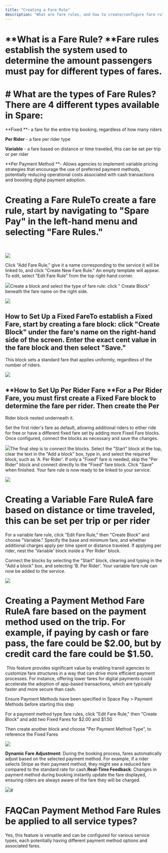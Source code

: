 ```yaml
---
title: "Creating a Fare Rule"
description: "What are fare rules, and how to create/configure fare rules?"
---
```


# **What is a Fare Rule? **Fare rules establish the system used to determine the amount passengers must pay for different types of fares. 

# # What are the types of Fare Rules? There are 4 different types available in Spare: 

**Fixed **- a fare for the entire trip booking, regardless of how many riders

**Per Rider** - a fare per rider type

**Variable** - a fare based on distance or time traveled, this can be set per trip or per rider

**Per Payment Method **- Allows agencies to implement variable pricing strategies that encourage the use of preferred payment methods, potentially reducing operational costs associated with cash transactions and boosting digital payment adoption. 
​

# Creating a Fare RuleTo create a fare rule, start by navigating to "Spare Pay" in the left-hand menu and selecting "Fare Rules." 
​

![](https://downloads.intercomcdn.com/i/o/1036553288/81de9015a5702fe988296684/image.png?expires=1753820100&signature=804ec459f1ede150b2821b36dd2d085cd045408d4eb963722225c97ea927023c&req=dSAkEMx7noNXUfMW1HO4zfzG%2F4Hd66moXR89BPfpcvZ72Ny%2FFjJpDOxKja2r%0Aq3cN%0A)

Click "Add Fare Rule," give it a name corresponding to the service it will be linked to, and click "Create New Fare Rule." An empty template will appear. To edit, select "Edit Fare Rule" from the top right-hand corner.
​

![](https://downloads.intercomcdn.com/i/o/1036554531/eab08de9c5abf8d8cf3a27d1/image.png?expires=1753820100&signature=e19f81d9da7963e9cd1e0129d5de6d8464dd8fe02f99575690254e15007b4e5d&req=dSAkEMx7mYRcWPMW1HO4zRgFJAkTdynErkQqD3YvqvRaog0UyAfXnvA5vid1%0AHFBs%0A)Create a block and select the type of fare rule: click " Create Block" beneath the fare name on the right side.

![](https://downloads.intercomcdn.com/i/o/1036545607/c333080bcf03553d4d657365/image.png?expires=1753820100&signature=98324318efda20a2a1182992236e80cca18f51ea858cc69f1b4a60fee2c192cc&req=dSAkEMx6mIdfXvMW1HO4zZgF%2F5O0QJs5Y9sC0buD1FT0QTGCGRSHOIha%2BskN%0AQ7LR%0A)

## How to Set Up a Fixed FareTo establish a Fixed Fare, start by creating a fare block: click "Create Block" under the fare's name on the right-hand side of the screen. Enter the exact cent value in the fare block and then select "Save." 

This block sets a standard fare that applies uniformly, regardless of the number of riders. 

![](https://downloads.intercomcdn.com/i/o/1036544099/f5954e77e14934dd22cdb492/image.png?expires=1753820100&signature=f8c966cf0694838a97ed2a812dc1899f52ae009cd9ee3f47e01350ca6849c5cf&req=dSAkEMx6mYFWUPMW1HO4zXXTTQZXO2cm7O4d7YyXagoF8mp%2Fu8YWS0%2FX%2FQ8E%0AVjYO%0A)

## **How to Set Up Per Rider Fare   **For a Per Rider Fare, you must first create a Fixed Fare block to determine the fare per rider. Then create the Per 

Rider block nested underneath it. 
​

Set the first rider's fare as default, allowing additional riders to either ride for free or have a different fixed fare set by adding more Fixed Fare blocks. Once configured, connect the blocks as necessary and save the changes. 
​

![](https://downloads.intercomcdn.com/i/o/1036566803/9a0966f598f8565e41724117/image.png?expires=1753820100&signature=78020ef2bf810183fdc47a60afb7be15c646bac1469bfe95937c975a7b5b3e14&req=dSAkEMx4m4lfWvMW1HO4zXq5SQ%2BEq%2FefYxYDr6W95m6QEZRArVgZspypbWla%0ACVBh%0A)The final step is to connect the blocks. Select the "Start" block at the top, clear the text in the "Add a block" box, type in, and select the required block, such as 'A. Per Rider'. If only a "Fixed" fare is needed, skip the "Per Rider" block and connect directly to the "Fixed" fare block. Click "Save" when finished. Your fare rule is now ready to be linked to your service.
​

![](https://downloads.intercomcdn.com/i/o/1036567828/e2a4287c661c2f8affa9a9e5/image.png?expires=1753820100&signature=d3cea329f8ac665b309e6f1550407cd615f060e0e30c21a152d7efa5f1e273b6&req=dSAkEMx4moldUfMW1HO4zfe9e6GJmesHz8zgQiU8V2L0v7uJt2flcw%2BbVkFs%0A5UkH%0A)

# Creating a Variable Fare RuleA fare based on distance or time traveled, this can be set per trip or per rider

For a variable fare rule, click "Edit Fare Rule," then "Create Block" and choose "Variable." Specify the base and minimum fare, and whether additional charges apply per time spent or distance traveled. If applying per rider, nest the 'Variable' block inside a 'Per Rider' block. 
​

Connect the blocks by selecting the "Start" block, clearing and typing in the "Add a block" box, and selecting 'B. Per Rider'. Your variable fare rule can now be added to the service.

![](https://downloads.intercomcdn.com/i/o/1036569037/4a6e026077ba53bcb4bb7d5c/image.png?expires=1753820100&signature=cd8524832742a23d536e52df87dd11dfe5896a023ea52e9e28dc0d9b7d8fa945&req=dSAkEMx4lIFcXvMW1HO4zc7TE2CqcQ9WHalkKBYBTmZMW6R9WNZcMhdgUsGk%0AvCi8%0A)

# Creating a Payment Method Fare RuleA fare based on the payment method used on the trip. For example, if paying by cash or fare pass, the fare could be $2.00, but by credit card the fare could be $1.50. 
​
This feature provides significant value by enabling transit agencies to customize fare structures in a way that can drive more efficient payment processes. For instance, offering lower fares for digital payments could accelerate the adoption of app-based transactions, which are typically faster and more secure than cash. 

Ensure Payment Methods have been specified in Space Pay  >  Payment Methods before starting this step 

For a payment method type fare rules, click "Edit Fare Rule," then "Create Block" and add two Fixed Fares for $2.00 and $1.50

Then create another block and choose "Per Payment Method Type", to reference the Fixed Fares
​

![](https://downloads.intercomcdn.com/i/o/1038688303/59c4d178d87fbd1fefebf083/image.png?expires=1753820100&signature=2f214dbde992c0982f0a53cff0ad490260845c8a7cdf8b620708cd75413c413d&req=dSAkHs92lYJfWvMW1HO4zcVaBWZWUiOYh5bfio7OuG5qnC9J4YiypSiwUaCK%0AAyzS%0A)

**Dynamic Fare Adjustment**: During the booking process, fares automatically adjust based on the selected payment method. For example, if a rider selects Stripe as their payment method, they might see a reduced fare compared to the standard rate for cash.**​
​Real-Time Feedback**: Changes in payment method during booking instantly update the fare displayed, ensuring riders are always aware of the fare they will be charged.
​

![](https://downloads.intercomcdn.com/i/o/1038698351/2187843760f8b78b74c924b1/image.png?expires=1753820100&signature=d90b8e5b6fa4a8f073b8cc1e8838729999611c97f511efc190d0663612110588&req=dSAkHs93lYJaWPMW1HO4zWeV5%2FzV70LKEcILtVxJSe2wMO4IDQEO2cObJVcS%0AvAeV%0A)# 
# FAQ**Can Payment Method Fare Rules be applied to all service types?** 

Yes, this feature is versatile and can be configured for various service types, each potentially having different payment method options and associated fares.
